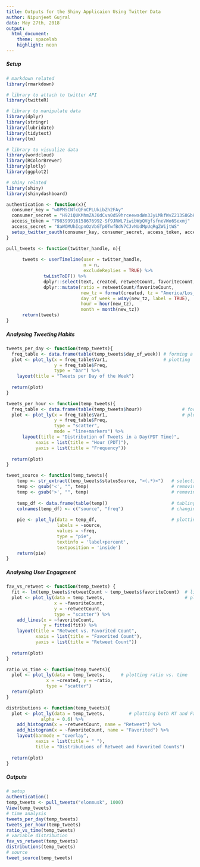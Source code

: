 ---
title: Outputs for the Shiny Applicaion Using Twitter Data
author: Nipunjeet Gujral
data: May 27th, 2018
output: 
  html_document:
    theme: spacelab
    highlight: neon
---

##### Setup
```{r libraries, message=FALSE, warning=FALSE}
# markdown related
library(rmarkdown)

# library to attach to twitter API
library(twitteR)

# library to manipulate data
library(dplyr)
library(stringr)
library(lubridate)
library(tidytext)
library(tm)

# library to visualize data
library(wordcloud)
library(RColorBrewer)
library(plotly)
library(ggplot2)

# shiny related
library(shiny)
library(shinydashboard)
```

```{r authentication, echo=FALSE, message=FALSE, warning=FALSE}
authentication <- function(x){
  consumer_key = "w0PM5CNfcQFnCPLUkibZh2FAy"
  consumer_secret = "H92iQUKMhmZAJ0dCva0dS9hrceewadWn3JyLMkfWvZ213S8GbH"
  access_token = "798399916158676992-Sf9JRWL7iwibWpQVgfsfneVWo6Sexmj"
  access_secret = "8aWOMUhIqpnOzVbGTp0TwfBdN7CJvNUdMpUqRgZWijtWS"
  setup_twitter_oauth(consumer_key, consumer_secret, access_token, access_secret)
}
```

```{r froming tweet df, message=FALSE, warning=FALSE, echo=FALSE}
pull_tweets <- function(twitter_handle, n){
      
      tweets <- userTimeline(user = twitter_handle,                                            # pull tweets
                             n = n, 
                             excludeReplies = TRUE) %>%                                        # source tweets
              twListToDF() %>%                                                                 # reformat into dataframe
              dplyr::select(text, created, retweetCount, favoriteCount, statusSource, id) %>%  # select useful rows
              dplyr::mutate(ratio = retweetCount/favoriteCount,                                # ratio: retweet/favorite
                            new_tz = format(created, tz = "America/Los_Angeles"),              # new time zone
                            day_of_week = wday(new_tz, label = TRUE),                          # day of the week 
                            hour = hour(new_tz),                                               # hour 
                            month = month(new_tz))                                             # month
      return(tweets)
}
```


##### Analysing Tweeting Habits
```{r tweets per day, message=FALSE, warning=FALSE}
tweets_per_day <- function(temp_tweets){
  freq_table <- data.frame(table(temp_tweets$day_of_week)) # forming a dataframe of frequncy per day
  plot <- plot_ly(x = freq_table$Var1,                     # plotting 
                  y = freq_table$Freq,
                  type = "bar") %>% 
    layout(title = "Tweets per Day of the Week")
  
  return(plot)
}
```

```{r tweets per hour, message=FALSE, warning=FALSE}
tweets_per_hour <- function(temp_tweets){
  freq_table <- data.frame(table(temp_tweets$hour))               # forming data frame of frequency per hour
  plot <- plot_ly(x = freq_table$Var1,                            # plotting 
                  y = freq_table$Freq,
                  type = "scatter",
                  mode = "line+markers") %>% 
      layout(title = "Distribution of Tweets in a Day(PDT Time)",
           xaxis = list(title = "Hour (PDT)"),
           yaxis = list(title = "Frequency"))
  
  return(plot)
}
```

```{r soure piechaart, message=FALSE, warning=FALSE}
tweet_source <- function(temp_tweets){
    temp <- str_extract(temp_tweets$statusSource, ">(.*)<")   # selecting all characters between "><"
    temp <- gsub('<', "", temp)                               # removing the "<"
    temp <- gsub('>', "", temp)                               # removing the ">"
    
    temp_df <- data.frame(table(temp))                        # tabling the frequency of sources
    colnames(temp_df) <- c("source", "freq")                  # changing column names accorindingly
     
    pie <- plot_ly(data = temp_df,                            # plotting
                   labels = ~source,
                   values = ~freq,
                   type = "pie",
                   textinfo = 'label+percent',
                   textposition = 'inside')
    return(pie)
}
```


##### Analysing User Engagment
```{r retweet vs favorited, message=FALSE, warning=FALSE}
fav_vs_retweet <- function(temp_tweets) {
  fit <- lm(temp_tweets$retweetCount ~ temp_tweets$favoriteCount)  # linear regression betwenn RT and Fav
  plot <- plot_ly(data = temp_tweets,                              # plotting
                  x = ~favoriteCount,                                               
                  y = ~retweetCount, 
                  type = "scatter") %>% 
    add_lines(x = ~favoriteCount,
              y = fitted(fit)) %>% 
    layout(title = "Retweet vs. Favorited Count",
           xaxis = list(title = "Favorited Count"),
           yaxis = list(title = "Retweet Count"))
  
  return(plot)
}
```

```{r ratio vs created, message=FALSE, warning=FALSE}
ratio_vs_time <- function(temp_tweets){
  plot <- plot_ly(data = temp_tweets,      # plotting ratio vs. time
               x = ~created, y = ~ratio,
               type = "scatter")
  return(plot)
}
```

```{r retweet and favorited histogramn, message=FALSE, warning=FALSE}
distributions <- function(temp_tweets){
  plot <- plot_ly(data = temp_tweets,         # plotting both RT and Fav distribution
             alpha = 0.6) %>%
    add_histogram(x = ~retweetCount, name = "Retweet") %>%
    add_histogram(x = ~favoriteCount, name = "Favorited") %>%
    layout(barmode = "overlay",
           xaxis = list(title = " "),
           title = "Distributions of Retweet and Favorited Counts")
  
  return(plot)
}
```

##### Outputs
```{r Function Calls, message=FALSE, warning=FALSE}
# setup
authentication()
temp_tweets <- pull_tweets("elonmusk", 1000)
View(temp_tweets)
# time analysis
tweets_per_day(temp_tweets)
tweets_per_hour(temp_tweets)
ratio_vs_time(temp_tweets)
# variable distribution
fav_vs_retweet(temp_tweets)
distributions(temp_tweets)
# source
tweet_source(temp_tweets)
```

